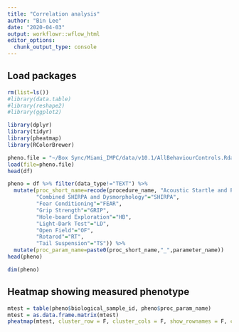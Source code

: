 ```yaml
---
title: "Correlation analysis"
author: "Bin Lee"
date: "2020-04-03"
output: workflowr::wflow_html
editor_options:
  chunk_output_type: console
---
```



## Load packages
```r
rm(list=ls())
#library(data.table)
#library(reshape2)
#library(ggplot2)

library(dplyr)
library(tidyr)
library(pheatmap)
library(RColorBrewer)
```


```r
pheno.file = "~/Box Sync/Miami_IMPC/data/v10.1/AllBehaviourControls.Rdata"
load(file=pheno.file)
head(df)

pheno = df %>% filter(data_type!="TEXT") %>% 
  mutate(proc_short_name=recode(procedure_name, "Acoustic Startle and Pre-pulse Inhibition (PPI)"="PPI",
         "Combined SHIRPA and Dysmorphology"="SHIRPA",
         "Fear Conditioning"="FEAR",
         "Grip Strength"="GRIP",
         "Hole-board Exploration"="HB",
         "Light-Dark Test"="LD",
         "Open Field"="OF",
         "Rotarod"="RT",
         "Tail Suspension"="TS")) %>%
  mutate(proc_param_name=paste0(proc_short_name,"_",parameter_name))
head(pheno)

dim(pheno)
```

## Heatmap showing measured phenotype
```r

mtest = table(pheno$biological_sample_id, pheno$proc_param_name)
mtest = as.data.frame.matrix(mtest)
pheatmap(mtest, cluster_row = F, cluster_cols = F, show_rownames = F, color = brewer.pal(n = 9, name = "Reds"))

```



